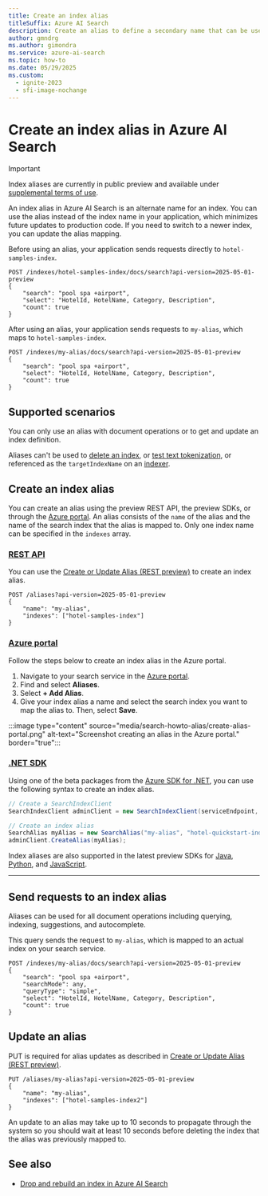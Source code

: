 ```yaml
---
title: Create an index alias
titleSuffix: Azure AI Search
description: Create an alias to define a secondary name that can be used to refer to an index for querying, indexing, and other operations.
author: gmndrg
ms.author: gimondra
ms.service: azure-ai-search
ms.topic: how-to
ms.date: 05/29/2025
ms.custom:
  - ignite-2023
  - sfi-image-nochange
---
```


# Create an index alias in Azure AI Search

> [!IMPORTANT]
> Index aliases are currently in public preview and available under [supplemental terms of use](https://azure.microsoft.com/support/legal/preview-supplemental-terms/).

An index alias in Azure AI Search is an alternate name for an index. You can use the alias instead of the index name in your application, which minimizes future updates to production code. If you need to switch to a newer index, you can update the alias mapping.

Before using an alias, your application sends requests directly to `hotel-samples-index`.

```http
POST /indexes/hotel-samples-index/docs/search?api-version=2025-05-01-preview
{
    "search": "pool spa +airport",
    "select": "HotelId, HotelName, Category, Description",
    "count": true
}
```

After using an alias, your application sends requests to `my-alias`, which maps to `hotel-samples-index`.

```http
POST /indexes/my-alias/docs/search?api-version=2025-05-01-preview
{
    "search": "pool spa +airport",
    "select": "HotelId, HotelName, Category, Description",
    "count": true
}
```

## Supported scenarios

You can only use an alias with document operations or to get and update an index definition. 

Aliases can't be used to [delete an index](/rest/api/searchservice/indexes/delete), or [test text tokenization](/rest/api/searchservice/indexes/analyze), or referenced as the `targetIndexName` on an [indexer](/rest/api/searchservice/indexers/create-or-update).

## Create an index alias

You can create an alias using the preview REST API, the preview SDKs, or through the [Azure portal](https://portal.azure.com). An alias consists of the `name` of the alias and the name of the search index that the alias is mapped to. Only one index name can be specified in the `indexes` array.

### [**REST API**](#tab/rest)

You can use the [Create or Update Alias (REST preview)](/rest/api/searchservice/aliases/create-or-update?view=rest-searchservice-2025-05-01-preview&preserve-view=true) to create an index alias.

```http
POST /aliases?api-version=2025-05-01-preview
{
    "name": "my-alias",
    "indexes": ["hotel-samples-index"]
}
```

### [**Azure portal**](#tab/portal)

Follow the steps below to create an index alias in the Azure portal.

1. Navigate to your search service in the [Azure portal](https://portal.azure.com).
1. Find and select **Aliases**.
1. Select **+ Add Alias**.
1. Give your index alias a name and select the search index you want to map the alias to. Then, select **Save**.

:::image type="content" source="media/search-howto-alias/create-alias-portal.png" alt-text="Screenshot creating an alias in the Azure portal." border="true":::

### [**.NET SDK**](#tab/sdk)


Using one of the beta packages from the [Azure SDK for .NET](https://www.nuget.org/packages/Azure.Search.Documents/), you can use the following syntax to create an index alias. 

```csharp
// Create a SearchIndexClient
SearchIndexClient adminClient = new SearchIndexClient(serviceEndpoint, credential);

// Create an index alias
SearchAlias myAlias = new SearchAlias("my-alias", "hotel-quickstart-index");
adminClient.CreateAlias(myAlias);
```

Index aliases are also supported in the latest preview SDKs for [Java](https://central.sonatype.com/artifact/com.azure/azure-search-documents/versions), [Python](https://pypi.org/project/azure-search-documents/#history), and [JavaScript](https://www.npmjs.com/package/@azure/search-documents?activeTab=versions).

---

## Send requests to an index alias

Aliases can be used for all document operations including querying, indexing, suggestions, and autocomplete.

This query sends the request to `my-alias`, which is mapped to an actual index on your search service. 

```http
POST /indexes/my-alias/docs/search?api-version=2025-05-01-preview
{
    "search": "pool spa +airport",
    "searchMode": any,
    "queryType": "simple",
    "select": "HotelId, HotelName, Category, Description",
    "count": true
}
```

## Update an alias

PUT is required for alias updates as described in [Create or Update Alias (REST preview)](/rest/api/searchservice/aliases/create-or-update?view=rest-searchservice-2025-05-01-preview&preserve-view=true).

```http
PUT /aliases/my-alias?api-version=2025-05-01-preview
{
    "name": "my-alias",
    "indexes": ["hotel-samples-index2"]
}
```

An update to an alias may take up to 10 seconds to propagate through the system so you should wait at least 10 seconds before deleting the index that the alias was previously mapped to.

## See also

+ [Drop and rebuild an index in Azure AI Search](search-howto-reindex.md)
